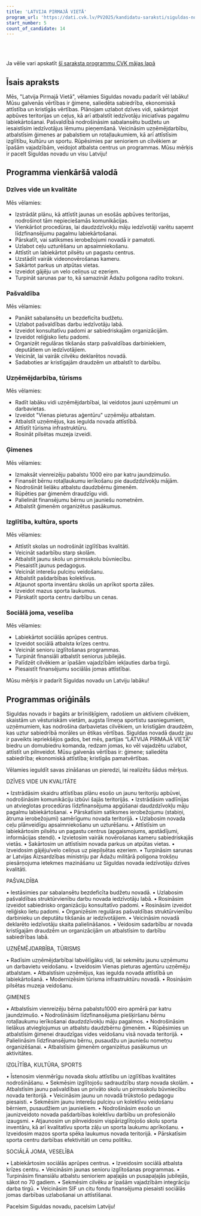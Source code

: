 ```yaml
---
title: 'LATVIJA PIRMAJĀ VIETĀ'
program_url: 'https://dati.cvk.lv/PV2025/kandidatu-saraksti/siguldas-novads/latvija-pirmaja-vieta'
start_number: 5
count_of_candidate: 14
---
```



<Badge text="Ģimenes atbalsts" variant="note" size="small" /> <Badge text="Uzņēmējdarbības veicināšana" variant="note" size="small" /> <Badge text="Infrastruktūras uzlabošana" variant="note" size="small" /> <Badge text="Sociālā aprūpe senioriem" variant="note" size="small" /> <Badge text="Izglītības kvalitāte" variant="note" size="small" />

<br/><br/> 

<Card title='Šis ir mākslīga intelekta ģenerēts apraksts' icon='starlight'>
    Ja vēlie vari apskatīt <a href={frontmatter.program_url} target='_blank'>šī saraksta programmu CVK mājas lapā</a>
    </Card>

## Īsais apraksts

Mēs, "Latvija Pirmajā Vietā", vēlamies Siguldas novadu padarīt vēl labāku! Mūsu galvenās vērtības ir ģimene, saliedēta sabiedrība, ekonomiskā attīstība un kristīgās vērtības. Plānojam uzlabot dzīves vidi, sakārtojot apbūves teritorijas un ceļus, kā arī atbalstīt iedzīvotāju iniciatīvas pagalmu labiekārtošanai. Pašvaldībā nodrošināsim sabalansētu budžetu un iesaistīsim iedzīvotājus lēmumu pieņemšanā. Veicināsim uzņēmējdarbību, atbalstīsim ģimenes ar pabalstiem un rotaļlaukumiem, kā arī attīstīsim izglītību, kultūru un sportu. Rūpēsimies par senioriem un cilvēkiem ar īpašām vajadzībām, veidojot atbalsta centrus un programmas. Mūsu mērķis ir pacelt Siguldas novadu un visu Latviju!

## Programma vienkāršā valodā

### Dzīves vide un kvalitāte

Mēs vēlamies:
*   Izstrādāt plānu, kā attīstīt jaunas un esošās apbūves teritorijas, nodrošinot tām nepieciešamās komunikācijas.
*   Vienkāršot procedūras, lai daudzdzīvokļu māju iedzīvotāji varētu saņemt līdzfinansējumu pagalmu labiekārtošanai.
*   Pārskatīt, vai satiksmes ierobežojumi novadā ir pamatoti.
*   Uzlabot ceļu uzturēšanu un apsaimniekošanu.
*   Attīstīt un labiekārtot pilsētu un pagastu centrus.
*   Uzstādīt vairāk videonovērošanas kameru.
*   Sakārtot parkus un atpūtas vietas.
*   Izveidot gājēju un velo celiņus uz ezeriem.
*   Turpināt sarunas par to, kā samazināt Ādažu poligona radīto troksni.

### Pašvaldība

Mēs vēlamies:
*   Panākt sabalansētu un bezdeficīta budžetu.
*   Uzlabot pašvaldības darbu iedzīvotāju labā.
*   Izveidot konsultatīvu padomi ar sabiedriskajām organizācijām.
*   Izveidot reliģisko lietu padomi.
*   Organizēt regulāras tikšanās starp pašvaldības darbiniekiem, deputātiem un iedzīvotājiem.
*   Veicināt, lai vairāk cilvēku deklarētos novadā.
*   Sadaboties ar kristīgajām draudzēm un atbalstīt to darbību.

### Uzņēmējdarbība, tūrisms

Mēs vēlamies:
*   Radīt labāku vidi uzņēmējdarbībai, lai veidotos jauni uzņēmumi un darbavietas.
*   Izveidot "Vienas pieturas aģentūru" uzņēmēju atbalstam.
*   Atbalstīt uzņēmējus, kas iegulda novada attīstībā.
*   Attīstīt tūrisma infrastruktūru.
*   Rosināt pilsētas muzeja izveidi.

### Ģimenes

Mēs vēlamies:
*   Izmaksāt vienreizēju pabalstu 1000 eiro par katru jaundzimušo.
*   Finansēt bērnu rotaļlaukumu ierīkošanu pie daudzdzīvokļu mājām.
*   Nodrošināt lielāku atbalstu daudzbērnu ģimenēm.
*   Rūpēties par ģimenēm draudzīgu vidi.
*   Palielināt finansējumu bērnu un jauniešu nometnēm.
*   Atbalstīt ģimenēm organizētus pasākumus.

### Izglītība, kultūra, sports

Mēs vēlamies:
*   Attīstīt skolas un nodrošināt izglītības kvalitāti.
*   Veicināt sadarbību starp skolām.
*   Atbalstīt jaunu skolu un pirmsskolu būvniecību.
*   Piesaistīt jaunus pedagogus.
*   Veicināt interešu pulciņu veidošanu.
*   Atbalstīt pašdarbības kolektīvus.
*   Atjaunot sporta inventāru skolās un aprīkot sporta zāles.
*   Izveidot mazus sporta laukumus.
*   Pārskatīt sporta centru darbību un cenas.

### Sociālā joma, veselība

Mēs vēlamies:
*   Labiekārtot sociālās aprūpes centrus.
*   Izveidot sociālā atbalsta krīzes centru.
*   Veicināt senioru izglītošanas programmas.
*   Turpināt finansiāli atbalstīt seniorus jubilejās.
*   Palīdzēt cilvēkiem ar īpašām vajadzībām iekļauties darba tirgū.
*   Piesaistīt finansējumu sociālās jomas attīstībai.

Mūsu mērķis ir padarīt Siguldas novadu un Latviju labāku!

## Programmas oriģināls

Siguldas novads ir bagāts ar brīnišķīgiem, radošiem un aktīviem cilvēkiem, skaistām un vēsturiskām vietām, augsta līmeņa sportistu sasniegumiem, uzņēmumiem, kas nodrošina darbavietas cilvēkiem, un kristīgām draudzēm, kas uztur sabiedrībā morāles un ētikas vērtības. Siguldas novadā daudz jau ir paveikts iepriekšējos gados, bet mēs, partijas “LATVIJA PIRMAJĀ VIETĀ” biedru un domubiedru komanda, redzam jomas, ko vēl vajadzētu uzlabot, attīstīt un pilnveidot. Mūsu galvenās vērtības ir:
ģimene;
saliedēta sabiedrība;
ekonomiskā attīstība;
kristīgās pamatvērtības.

Vēlamies ieguldīt savas zināšanas un pieredzi, lai realizētu šādus mērķus.

DZĪVES VIDE UN KVALITĀTE

• Izstrādāsim skaidru attīstības plānu esošo un jaunu teritoriju apbūvei, nodrošināsim komunikāciju izbūvi šajās teritorijās.
• Izstrādāsim vadlīnijas un atvieglotas procedūras līdzfinansējuma apgūšanai daudzdzīvokļu māju pagalmu labiekārtošanai.
• Pārskatīsim satiksmes ierobežojumu (stabiņi, ātruma ierobežojumi) samērīgumu novada teritorijā.
• Uzlabosim novada ceļu plānveidīgu apsaimniekošanu un uzturēšanu.
• Attīstīsim un labiekārtosim pilsētu un pagastu centrus (apgaismojums, apstādījumi, informācijas stendi).
• Izvietosim vairāk novērošanas kameru sabiedriskajās vietās.
• Sakārtosim un attīstīsim novada parkus un atpūtas vietas.
• Izveidosim gājēju/velo celiņus uz piepilsētas ezeriem.
• Turpināsim sarunas ar Latvijas Aizsardzības ministriju par Ādažu militārā poligona trokšņu piesārņojuma ietekmes mazināšanu uz Siguldas novada iedzīvotāju dzīves kvalitāti.


PAŠVALDĪBA

• Iestāsimies par sabalansētu bezdeficīta budžetu novadā.
• Uzlabosim pašvaldības struktūrvienību darbu novada iedzīvotāju labā.
• Rosināsim izveidot sabiedrisko organizāciju konsultatīvo padomi.
• Rosināsim izveidot reliģisko lietu padomi.
• Organizēsim regulāras pašvaldības struktūrvienību darbinieku un deputātu tikšanās ar iedzīvotājiem.
• Veicināsim novadā deklarēto iedzīvotāju skaita palielināšanos.
• Veidosim sadarbību ar novada kristīgajām draudzēm un organizācijām un atbalstīsim to darbību sabiedrības labā.

UZŅĒMĒJDARBĪBA, TŪRISMS

• Radīsim uzņēmējdarbībai labvēlīgāku vidi, lai sekmētu jaunu uzņēmumu un darbavietu veidošanu.
• Izveidosim Vienas pieturas aģentūru uzņēmēju atbalstam.
• Atbalstīsim uzņēmējus, kas iegulda novada attīstībā un labiekārtošanā.
• Modernizēsim tūrisma infrastruktūru novadā.
• Rosināsim pilsētas muzeja veidošanu.

ĢIMENES

• Atbalstīsim vienreizēju bērna pabalstu1000 eiro apmērā par katru jaundzimušo.
• Nodrošināsim līdzfinansējuma piešķiršanu bērnu rotaļlaukumu ierīkošanai daudzdzīvokļu māju pagalmos.
• Nodrošināsim lielākus atvieglojumus un atbalstu daudzbērnu ģimenēm.
• Rūpēsimies un atbalstīsim ģimenei draudzīgas vides veidošanu visā novada teritorijā.
• Palielināsim līdzfinansējumu bērnu, pusaudžu un jauniešu nometņu organizēšanai.
• Atbalstīsim ģimenēm organizētus pasākumus un aktivitātes.

IZGLĪTĪBA, KULTŪRA, SPORTS

• Īstenosim vienmērīgu novada skolu attīstību un izglītības kvalitātes nodrošināšanu.
• Sekmēsim izglītojošu sadraudzību starp novada skolām.
• Atbalstīsim jaunu pašvaldības un privāto skolu un pirmsskolu būvniecību novada teritorijā.
• Veicināsim jaunu un novadā trūkstošo pedagogu piesaisti.
• Sekmēsim jaunu interešu pulciņu un kolektīvu veidošanu bērniem, pusaudžiem un jauniešiem.
• Nodrošināsim esošo un jaunizveidoto novada pašdarbības kolektīvu darbību un profesionālo izaugsmi.
• Atjaunosim un pilnveidosim vispārizglītojošo skolu sporta inventāru, kā arī kvalitatīvu sporta zāļu un sporta laukumu aprīkošanu.
• Izveidosim mazos sporta spēka laukumus novada teritorijā.
• Pārskatīsim sporta centru darbības efektivitāti un cenu politiku.

SOCIĀLĀ JOMA, VESELĪBA

• Labiekārtosim sociālās aprūpes centrus.
• Izveidosim sociālā atbalsta krīzes centru.
• Veicināsim jaunas senioru izglītošanas programmas.
• Turpināsim finansiālu atbalstu senioriem apaļajās un pusapaļajās jubilejās, sākot no 70 gadiem.
• Sekmēsim cilvēku ar īpašām vajadzībām integrāciju darba tirgū.
• Veicināsim SIF un citu fondu finansējuma piesaisti sociālās jomas darbības uzlabošanai un attīstīšanai.

Pacelsim Siguldas novadu, pacelsim Latviju!
